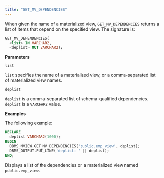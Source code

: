 ```yaml
---
title: "GET_MV_DEPENDENCIES"
---
```


When given the name of a materialized view, `GET_MV_DEPENDENCIES` returns a list of items that depend on the specified view. The signature is:

```sql
GET_MV_DEPENDENCIES(
  <list> IN VARCHAR2,
  <deplist> OUT VARCHAR2);
```

**Parameters**

`list`

 `list` specifies the name of a materialized view, or a comma-separated list of materialized view names.

`deplist`

 `deplist` is a comma-separated list of schema-qualified dependencies. `deplist` is a `VARCHAR2` value.

**Examples**

The following example:

```sql
DECLARE
  deplist VARCHAR2(1000);
BEGIN
  DBMS_MVIEW.GET_MV_DEPENDENCIES('public.emp_view', deplist);
  DBMS_OUTPUT.PUT_LINE('deplist: ' || deplist);
END;
```

Displays a list of the dependencies on a materialized view named `public.emp_view`.
